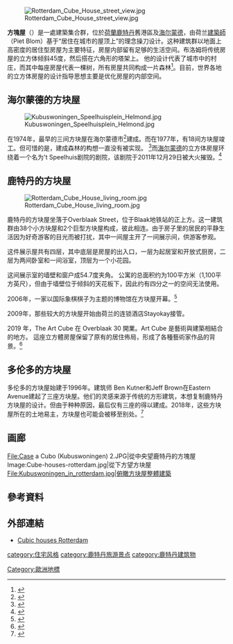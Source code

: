 [[Image:Rotterdam_Cube_House_street_view.jpg|thumb]]

'''方塊屋'''（{{lang-nl|Kubuswoningen}}）是一處建築集合群，位於[[荷蘭|荷蘭]][[鹿特丹|鹿特丹]]舊港區及[[海尔蒙德|海尔蒙德]]，由荷兰[[建築師|建築師]]{{link-nl|皮特·布洛姆|Piet Blom}}（Piet Blom）基于“居住在城市的屋顶上”的理念操刀设计。这种建筑群以地面上高密度的居住型房屋为主要特征，房屋内部留有足够的生活空间。布洛姆将传统房屋的立方体倾斜45度，然后搭在六角形的塔架上。 他的设计代表了城市中的村庄，而其中每座房屋代表一棵树，所有房屋共同构成一片森林<ref>{{Cite web |url=http://www.holland.com/uk/cities/rotterdam/architecture/kubuswoningen.jsp |title=Cube-shaped houses |access-date=2014-08-25 |archive-url=https://web.archive.org/web/20110301155645/http://www.holland.com/uk/cities/rotterdam/architecture/kubuswoningen.jsp |archive-date=2011-03-01 |dead-url=yes }}</ref>。目前，世界各地的立方体房屋的设计指导思想主要是优化房屋的内部空间。

==海尔蒙德的方块屋==
[[File:Kubuswoningen_Speelhuisplein_Helmond.jpg|thumb]]

在1974年，最早的三间方块屋在海尔蒙德市<ref>{{cite web |author1=TSpeelhuis (in Dutch) |title=OverTSpeelhuis |url=https://web.archive.org/web/20111007173741/http://www.theaterspeelhuis.nl/over-tspeelhuis.php?pcat=3 |publisher=Archived from the original on 7 October 2011. |accessdate=2011-05-15}}</ref>建成。而在1977年，有18间方块屋竣工。但可惜的是，建成森林的构想一直没有被实现。 <ref>{{cite web |title=blaakse bos: kubuswoningen, blaakoverbouwing |url=https://web.archive.org/web/20110929102954/http://www.rotterdam.nl/tekst:blaakse_bos |accessdate=2011-05-15}}</ref>而[[海尔蒙德|海尔蒙德]]的立方体房屋环绕着一个名为't Speelhuis剧院的剧院，该剧院于2011年12月29日被大火摧毁。<ref>{{cite web |title=Very large fire in Theater 't Speelhuis, Helmond. |url=https://www.ed.nl/regio/helmondstad/10162972/Zeer-grote-brand-in-Speelhuis-Helmond.ece |accessdate=2020-03-31}}</ref>

==鹿特丹的方块屋==
[[Image:Rotterdam_Cube_House_living_room.jpg|thumb]]

鹿特丹的方块屋坐落于Overblaak Street，位于Blaak地铁站的正上方。这一建筑群由38个小方块屋和2个巨型方块屋构成，彼此相连。由于房子里的居民的平静生活因为好奇游客的目光而被打扰，其中一间屋主开了一间展示间，供游客参观。

这件展示屋共有四层，其中底层是房屋的出入口，一层为起居室和开放式厨房，二层为两间卧室和一间浴室，顶层为一个小花园。

这间展示室的墙壁和窗户成54.7度夹角。 公寓的总面积约为100平方米（1,100平方英尺），但由于墙壁位于倾斜的天花板下，因此约有四分之一的空间无法使用。

2006年，一家以国际象棋棋子为主题的博物馆在方块屋开幕。<ref>{{cite web |title=Chessmen Museum |url=http://www.schaakstukkenmuseum.nl/?lang=en |accessdate=2020-03-31 |archive-date=2020-02-26 |archive-url=https://web.archive.org/web/20200226222429/http://www.schaakstukkenmuseum.nl/?lang=en |dead-url=no }}</ref>

2009年，那些较大的方块屋开始由荷兰的连锁酒店Stayokay接管。

2019 年，The Art Cube 在 Overblaak 30 開業。Art Cube 是藝術與建築相結合的地方。 這座立方體房屋保留了原有的居住佈局，形成了各種藝術家作品的背景。<ref>{{Cite web|title=Art Cube|url=https://www.kunstkubus.nl/en/artcube/|access-date=2022-05-10|archive-date=2022-05-10|archive-url=https://web.archive.org/web/20220510105724/https://www.kunstkubus.nl/en/artcube/}}</ref>

==多伦多的方块屋==
多伦多的方块屋始建于1996年。建筑师 Ben Kutner和Jeff Brown在Eastern Avenue建起了三座方块屋。他们的灵感来源于传统的方形建筑，本想复制鹿特丹方块屋的设计。但由于种种原因，最后仅有三座的得以建成。2018年，这些方块屋所在的土地易主，方块屋也可能会被移至别处。<ref>{{cite web |author1=Lewis, Michael |url=https://www.thestar.com/news/gta/2018/08/12/torontos-cube-homes-have-been-sold-and-the-new-owners-just-want-the-land.html |title=Toronto's cube homes have been sold and the new owners just want the land |publisher=Toronto Star |accessdate=12 August 2018 |archive-date=2020-10-06 |archive-url=https://web.archive.org/web/20201006132414/https://www.thestar.com/news/gta/2018/08/12/torontos-cube-homes-have-been-sold-and-the-new-owners-just-want-the-land.html |dead-url=no }}</ref>

==画廊==
<gallery>
File:Case a Cubo (Kubuswoningen) 2.JPG|從中央望鹿特丹的方塊屋
Image:Cube-houses-rotterdam.jpg|從下方望方块屋
File:Kubuswoningen_in_rotterdam.jpg|俯瞰方块屋整體建築
</gallery>

==參考資料==
{{reflist}}

==外部連結==
{{commons category|Cube houses}}
*[https://web.archive.org/web/20080522043408/http://www.kubuswoning.nl/introkubuseng.html Cubic houses Rotterdam]

{{coord|51|55|13|N|4|29|26|E|display=title|region:NL_type:landmark_source:nlwiki}}

[[category:住宅风格|category:住宅风格]]
[[Category:歐洲地標|Category:歐洲地標]]
[[category:鹿特丹旅游景点|category:鹿特丹旅游景点]]
[[category:鹿特丹建筑物|category:鹿特丹建筑物]]
